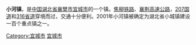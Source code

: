 '''小河镇'''，是[[中国|中国]][[湖北省|湖北省]][[襄樊市|襄樊市]][[宜城市|宜城市]]的一个镇。[[焦柳铁路|焦柳铁路]]、[[襄荆高速公路|襄荆高速公路]]，[[207国道|207国道]]和[[316省道|316省道]]穿境而过，交通十分便利。2001年小河镇被确定为湖北省小城镇建设一百个重点镇之一。

{{湖北小作品}}
{{宜城市行政区划}}
[[Category:宜城市|Category:宜城市]]
[[Category:襄阳建制镇|宜城市]]